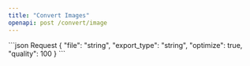 ```yaml
---
title: "Convert Images"
openapi: post /convert/image
---
```

<RequestExample>
    ```json Request
    {
        "file": "string",
        "export_type": "string",
        "optimize": true,
        "quality": 100
    }
    ```
</RequestExample>